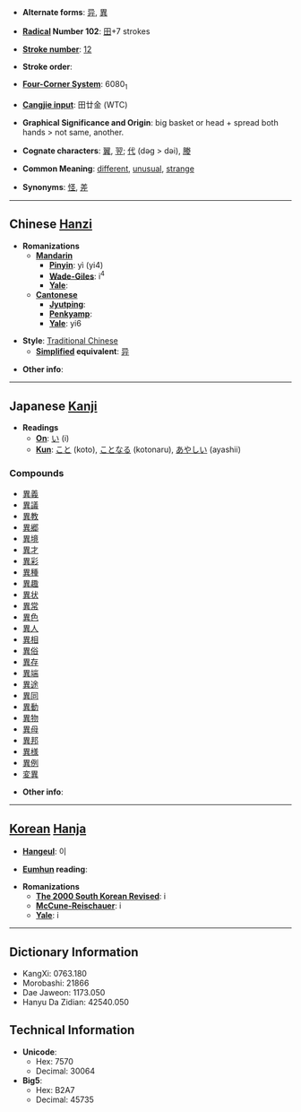 * '''Alternate forms''': [[异]], [[異]]

* '''[[Wiktionary:Chinese radical index| Radical]] Number 102''': [[Wiktionary:Chinese radical index 田|田]]+7 strokes

* '''[[Wiktionary:Chinese total strokes index|Stroke number]]''': [[Wiktionary:Chinese total strokes index 12|12]]

* '''Stroke order''': 

* '''[[Wiktionary:Chinese four corner index|Four-Corner System]]''': 6080<sub>1</sub>

* '''[[Wiktionary:Chinese Cangjie index|Cangjie input]]''': 田廿金 (WTC)

* '''Graphical Significance and Origin''': big basket or head + spread both hands > not same, another.

* '''Cognate characters''': [[翼]], [[翌]]; [[代]] (dəg > dəi), [[媵]]

* '''Common Meaning''': [[different]], [[unusual]], [[strange]]

* '''Synonyms''': [[怪]], [[差]]

----

== Chinese [[Hanzi]] ==

* '''Romanizations'''
** '''[[Mandarin]]'''
*** '''[[Pinyin]]''': yì (yi4)
*** '''[[Wade-Giles]]''': i<sup>4</sup>
*** '''[[Yale]]''': 
** '''[[Cantonese]]'''
*** '''[[Jyutping]]''':
*** '''[[Penkyamp]]''': 
*** '''[[Yale]]''': yi6

* '''Style''': [[Traditional Chinese]] 
** '''[[Simplified Chinese|Simplified]] equivalent''': [[异]]

* '''Other info''': 

----

== Japanese [[Kanji]] ==

* '''Readings'''
** '''[[On]]''': [[い]] (i)
** '''[[Kun]]''': [[こと]] (koto), [[ことなる]] (kotonaru), [[あやしい]] (ayashii)

===Compounds===
*[[異義]]
*[[異議]]
*[[異教]]
*[[異郷]]
*[[異境]]
*[[異才]]
*[[異彩]]
*[[異種]]
*[[異趣]]
*[[異状]]
*[[異常]]
*[[異色]]
*[[異人]]
*[[異相]]
*[[異俗]]
*[[異存]]
*[[異端]]
*[[異途]]
*[[異同]]
*[[異動]]
*[[異物]]
*[[異母]]
*[[異邦]]
*[[異様]]
*[[異例]]
*[[変異]]

* '''Other info''':  

----

== [[Korean]] [[Hanja]] ==

* '''[[Hangeul]]''': 이

* '''[[Eumhun]] reading''': 

* '''Romanizations'''
** '''[[The 2000 South Korean Revised Romanization|The 2000 South Korean Revised]]''': i
** '''[[McCune-Reischauer]]''': i
** '''[[Yale]]''': i

----

== Dictionary Information ==

* KangXi: 0763.180
* Morobashi: 21866
* Dae Jaweon: 1173.050
* Hanyu Da Zidian: 42540.050

== Technical Information ==

* '''Unicode''':
** Hex: 7570
** Decimal: 30064
* '''Big5''':
** Hex: B2A7
** Decimal: 45735